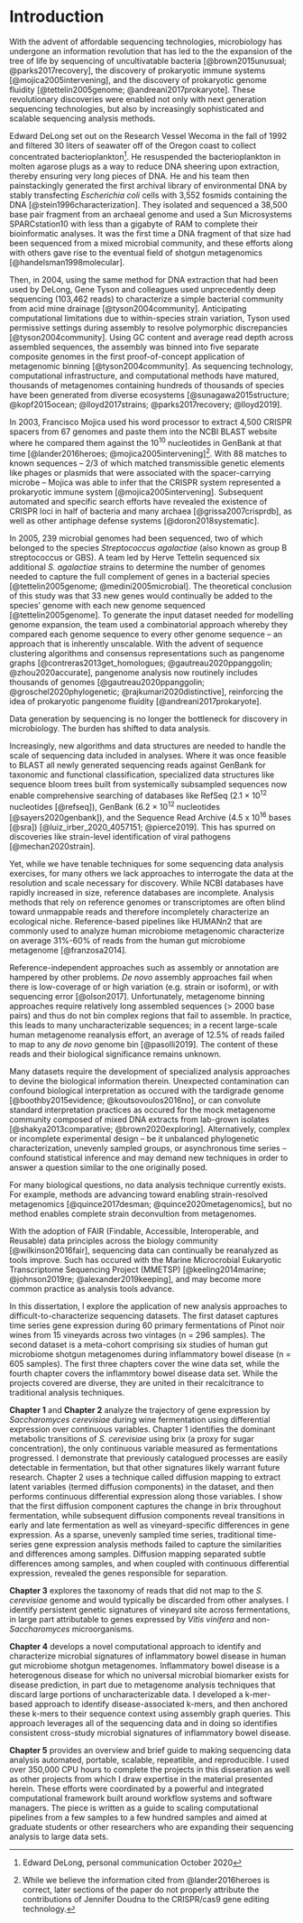 # Introduction {-}

```{=latex}
\begin{epigraphs}
  \qitem{The cell is basically a historical document, and gaining the capacity to read it (by sequencing of genes) cannot but drastically alter the way we look at all biology.}%
        {Carl Woese}
\end{epigraphs}
```

With the advent of affordable sequencing technologies, microbiology has undergone an information revolution that has led to the the expansion of the tree of life by sequencing of uncultivatable bacteria [@brown2015unusual; @parks2017recovery], the discovery of prokaryotic immune systems [@mojica2005intervening], and the discovery of prokaryotic genome fluidity [@tettelin2005genome; @andreani2017prokaryote].
These revolutionary discoveries were enabled not only with next generation sequencing technologies, but also by increasingly sophisticated and scalable sequencing analysis methods. 

Edward DeLong set out on the Research Vessel Wecoma in the fall of 1992 and filtered 30 liters of seawater off of the Oregon coast to collect concentrated bacterioplankton^[Edward DeLong, personal communication October 2020].
He resuspended the bacterioplankton in molten agarose plugs as a way to reduce DNA sheering upon extraction, thereby ensuring very long pieces of DNA.
He and his team then painstackingly generated the first archival library of environmental DNA by stably transfecting *Escherichia coli* cells with 3,552 fosmids containing the DNA [@stein1996characterization].
They isolated and sequenced a 38,500 base pair fragment from an archaeal genome and used a Sun Microsystems SPARCstation10 with less than a gigabyte of RAM to complete their bioinformatic analyses.
It was the first time a DNA fragment of that size had been sequenced from a mixed microbial community, and these efforts along with others gave rise to the eventual field of shotgun metagenomics [@handelsman1998molecular].

Then, in 2004, using the same method for DNA extraction that had been used by DeLong, Gene Tyson and colleagues used unprecedently deep sequencing (103,462 reads) to characterize a simple bacterial community from acid mine drainage [@tyson2004community].
Anticipating computational limitations due to within-species strain variation, Tyson used permissive settings during assembly to resolve polymorphic discrepancies [@tyson2004community].
Using GC content and average read depth across assembled sequences, the assembly was binned into five separate composite genomes in the first proof-of-concept application of metagenomic binning [@tyson2004community].
As sequencing technology, computational infrastructure, and computational methods have matured, thousands of metagenomes containing hundreds of thousands of species have been generated from diverse ecosystems [@sunagawa2015structure; @kopf2015ocean; @lloyd2017strains; @parks2017recovery; @lloyd2019].

In 2003, Francisco Mojica used his word processor to extract 4,500 CRISPR spacers from 67 genomes and paste them into the NCBI BLAST website where he compared them against the 10^10^ nucleotides in GenBank at that time [@lander2016heroes; @mojica2005intervening]^[While we believe the information cited from @lander2016heroes is correct, later sections of the paper do not properly attribute the contributions of Jennifer Doudna to the CRISPR/cas9 gene editing technology.].
With 88 matches to known sequences -- 2/3 of which matched transmissible genetic elements like phages or plasmids that were associated with the spacer-carrying microbe -- Mojica was able to infer that the CRISPR system represented a prokaryotic immune system [@mojica2005intervening].
Subsequent automated and specific search efforts have revealed the existence of CRISPR loci in half of bacteria and many archaea [@grissa2007crisprdb], as well as other antiphage defense systems [@doron2018systematic].

In 2005, 239 microbial genomes had been sequenced, two of which belonged to the species *Streptococcus agalactiae* (also known as group B streptococcus or GBS).
A team led by Herve Tettelin sequenced six additional *S. agalactiae* strains to determine the number of genomes needed to capture the full complement of genes in a bacterial species [@tettelin2005genome; @medini2005microbial].
The theoretical conclusion of this study was that 33 new genes would continually be added to the species' genome with each new genome sequenced [@tettelin2005genome].
To generate the input dataset needed for modelling genome expansion, the team used a combinatorial approach whereby they compared each genome sequence to every other genome sequence -- an approach that is inherently unscalable.
With the advent of sequence clustering algorithms and consensus representations such as pangenome graphs [@contreras2013get_homologues; @gautreau2020ppanggolin; @zhou2020accurate], pangenome analysis now routinely includes thousands of genomes [@gautreau2020ppanggolin; @groschel2020phylogenetic; @rajkumari2020distinctive], reinforcing the idea of prokaryotic pangenome fluidity [@andreani2017prokaryote].

Data generation by sequencing is no longer the bottleneck for discovery in microbiology.
The burden has shifted to data analysis.

Increasingly, new algorithms and data structures are needed to handle the scale of sequencing data included in analyses. 
Where it was once feasible to BLAST all newly generated sequencing reads against GenBank for taxonomic and functional classification, specialized data structures like sequence bloom trees built from systemically subsampled sequences now enable comprehensive searching of databases like RefSeq (2.1 × 10^12^ nucleotides [@refseq]), GenBank (6.2 × 10^12^ nucleotides [@sayers2020genbank]), and the Sequence Read Archive (4.5 x 10^16^ bases [@sra]) [@luiz_irber_2020_4057151; @pierce2019]. 
This has spurred on discoveries like strain-level identification of viral pathogens [@mechan2020strain]. 

Yet, while we have tenable techniques for some sequencing data analysis exercises, for many others we lack approaches to interrogate the data at the resolution and scale necessary for discovery.
While NCBI databases have rapidly increased in size, reference databases are incomplete.
Analysis methods that rely on reference genomes or transcriptomes are often blind toward unmappable reads and therefore incompletely characterize an ecological niche.
Reference-based pipelines like HUMANn2 that are commonly used to analyze human microbiome metagenomic characterize on average 31%-60% of reads from the human gut microbiome metagenome [@franzosa2014].

Reference-independent approaches such as assembly or annotation are hampered by other problems. 
*De novo* assembly approaches fail when there is low-coverage of or high variation (e.g. strain or isoform), or with sequencing error [@olson2017].
Unfortunately, metagenome binning approaches require relatively long assembled sequences (> 2000 base pairs) and thus do not bin complex regions that fail to assemble.
In practice, this leads to many uncharacterizable sequences; in a recent large-scale human metagenome reanalysis effort, an average of 12.5% of reads failed to map to any *de novo* genome bin [@pasolli2019].
The content of these reads and their biological significance remains unknown.

Many datasets require the development of specialized analysis approaches to devine the biological information therein.
Unexpected contamination can confound biological interpretation as occured with the tardigrade genome [@boothby2015evidence; @koutsovoulos2016no], or can convolute standard interpretation practices as occured for the mock metagenome community composed of mixed DNA extracts from lab-grown isolates [@shakya2013comparative; @brown2020exploring].
Alternatively, complex or incomplete experimental design -- be it unbalanced phylogenetic characterization, unevenly sampled groups, or asynchronous time series -- confound statistical inference and may demand new techniques in order to answer a question similar to the one originally posed.

For many biological questions, no data analysis technique currently exists.
For example, methods are advancing toward enabling strain-resolved metagenomics [@quince2017desman; @quince2020metagenomics], but no method enables complete strain deconvultion from metagenomes. 

With the adoption of FAIR (Findable, Accessible, Interoperable, and Reusable) data principles across the biology community [@wilkinson2016fair], sequencing data can continually be reanalyzed as tools improve.
Such has occured with the Marine Microcrobial Eukaryotic Transcriptome Sequencing Project (MMETSP) [@keeling2014marine; @johnson2019re; @alexander2019keeping], and may become more common practice as analysis tools advance.

In this dissertation, I explore the application of new analysis approaches to difficult-to-characterize sequencing datasets.
The first dataset captures time series gene expression during 60 primary fermentations of Pinot noir wines from 15 vineyards across two vintages (n = 296 samples). 
The second dataset is a meta-cohort comprising six studies of human gut microbiome shotgun metagenomes during inflammatory bowel disease (n = 605 samples).
The first three chapters cover the wine data set, while the fourth chapter covers the inflammtory bowel disease data set.
While the projects covered are diverse, they are united in their recalcitrance to traditional analysis techniques. 

**Chapter 1** and **Chapter 2** analyze the trajectory of gene expression by *Saccharomyces cerevisiae* during wine fermentation using differential expression over continuous variables. 
Chapter 1 identifies the dominant metabolic transitions of *S. cerevisiae* using brix (a proxy for sugar concentration), the only continuous variable measured as fermentations progressed. 
I demonstrate that previously catalogued processes are easily detectable in fermentation, but that other signatures likely warrant future research.
Chapter 2 uses a technique called diffusion mapping to extract latent variables (termed diffusion components) in the dataset, and then performs continuous differential expression along those variables. 
I show that the first diffusion component captures the change in brix throughout fermentation, while subsequent diffusion components reveal transitions in early and late fermentation as well as vineyard-specific differences in gene expression.
As a sparse, unevenly sampled time series, traditional time-series gene expression analysis methods failed to capture the similarities and differences among samples.
Diffusion mapping separated subtle differences among samples, and when coupled with continuous differential expression, revealed the genes responsible for separation.

**Chapter 3** explores the taxonomy of reads that did not map to the *S. cerevisiae* genome and would typically be discarded from other analyses.
I identify persistent genetic signatures of vineyard site across fermentations, in large part attributable to genes expressed by *Vitis vinifera* and non-*Saccharomyces* microorganisms.

**Chapter 4** develops a novel computational approach to identify and characterize microbial signatures of inflammatory bowel disease in human gut microbiome shotgun metagenomes.
Inflammatory bowel disease is a heterogenous disease for which no universal microbial biomarker exists for disease prediction, in part due to metagenome analysis techniques that discard large portions of uncharacterizable data.
I developed a k-mer-based approach to identify disease-associated k-mers, and then anchored these k-mers to their sequence context using assembly graph queries.
This approach leverages all of the sequencing data and in doing so identifies consistent cross-study microbial signatures of inflammatory bowel disease.

**Chapter 5** provides an overview and brief guide to making sequencing data analysis automated, portable, scalable, repeatible, and reproducible. 
I used over 350,000 CPU hours to complete the projects in this disseration as well as other projects from which I draw expertise in the material presented herein. 
These efforts were coordinated by a powerful and integrated computational framework built around workflow systems and software managers.
The piece is written as a guide to scaling computational pipelines from a few samples to a few hundred samples and aimed at graduate students or other researchers who are expanding their sequencing analysis to large data sets.
